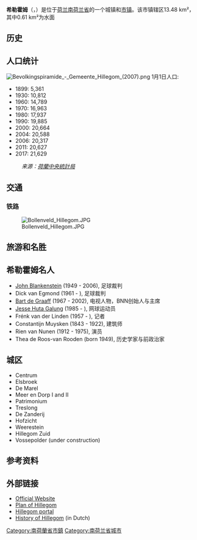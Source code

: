 {{Unreferenced|time=2018-08-23T13:06:07+00:00}}
{{Infobox settlement
<!-- See Template:Infobox settlement for additional fields and descriptions -->
<!-- Name and transliteration -->
| name                    = 希勒霍姆<br>Hillegom
| settlement_type         = [[市镇_(荷兰)|市镇]]
<!-- Images, nickname, motto -->
| image_skyline           = Gemeentehuis Hillegom June 2016.jpg
| image_alt               = 
| image_caption           = 市政厅
| image_flag              = Flag of Hillegom.svg
| flag_size               = 100x67px
| flag_alt                = 
| image_shield            = Coat of arms of Hillegom.svg
| shield_size             = 100x80px
| shield_alt              = 
<!-- Maps, coordinates -->
| image_map               = Map - NL - Municipality code 0534 (2009).svg
| map_alt                 = Highlighted position of Hillegom in a municipal map of South Holland
| map_caption             = 希勒霍姆在南荷兰省的位置
| coordinates             = {{coord|52|17|N|4|35|E|region:NL|display=inline,title}}
| coordinates_footnotes   = 
| subdivision_type        = [[世界政區索引|国家]]
| subdivision_name        = {{NL}}
| subdivision_type1       = [[荷蘭省份|省份]]
| subdivision_name1       = [[南荷兰省|南荷兰省]]
| government_footnotes    = <ref name="mayor_now">{{cite web
 |url         = https://www.hillegom.nl/secure/gemeentebestuur/collegevanbenw/ledencollevanbenw/id_114029
 |title       = Leden college van B&W
 |trans-title = Members of the board of mayor and aldermen
 |language    = nl
 |publisher   = Gemeente Hillegom
 |accessdate  = 30 July 2013
 |url-status     = dead
 |archiveurl  = https://archive.is/20130730154504/https://www.hillegom.nl/secure/gemeentebestuur/collegevanbenw/ledencollevanbenw/id_114029
 |archivedate = 30 July 2013
}}</ref>
| governing_body          = 市议会
| leader_party            =
| leader_title            = 市长
| leader_name             = [[Arie_van_Erk|Arie van Erk]]
<!-- Geographic information -->
| unit_pref               = Metric
<!-- ALL fields with measurements have automatic unit conversion -->
<!-- for references: use <ref> tags -->
| area_footnotes          = <ref>{{Dutch municipality total area|dataref}}</ref>
<!-- square kilometers -->
| area_total_km2          = {{Dutch municipality total area|Hillegom}}
| area_land_km2           = {{Dutch municipality land area|Hillegom}}
| area_water_km2          = {{Dutch municipality water area|Hillegom}}
| elevation_footnotes     = <ref name="AHN">{{cite web
 |url=http://www.ahn.nl/postcodetool 
 |title=Postcodetool for 2181EC 
 |language=nl 
 |work=Actueel Hoogtebestand Nederland 
 |publisher=Het Waterschapshuis 
 |accessdate=30 July 2013 
 |url-status=dead 
 |archiveurl=https://web.archive.org/web/20130921053543/http://www.ahn.nl/postcodetool 
 |archivedate=21 September 2013 
}}</ref>
| elevation_m             = 1
| elevation_max_footnotes = <!-- for references: use <ref> tags -->
| elevation_max_m         =
| elevation_min_footnotes = <!-- for references: use <ref> tags -->
| elevation_min_m         =
<!-- Population, demographics -->
| population_footnotes    = <ref>{{Dutch municipality population|dataref}}</ref>
| population_total        = {{Dutch municipality population|Hillegom}}
| population_as_of        = {{MONTHNAME|{{Dutch municipality population|popbasemonth}}}} {{Dutch municipality population|popbaseyear}}
| population_density_km2  = {{Dutch municipality population density|Hillegom}} <!-- For automatic calculation: auto-->
| population_demonym      = Hillegommer
<!-- Other information -->
| timezone1               = [[Central_European_Time|CET]]
| utc_offset1             = +1
| timezone1_DST           = [[Central_European_Summer_Time|CEST]]
| utc_offset1_DST         = +2
| postal_code_type        = 邮政编码
| postal_code             = 2180–2182
| area_code_type          = 电话区号
| area_code               = 0252
| website                 = {{Official URL}}
| footnotes               =
}}

'''希勒霍姆'''（{{lang-nl|Hillegom}}，{{IPA-nl|ˈɦɪləˌɣɔm|lang|Nl-Hillegom.ogg}}）是位于[[荷兰|荷兰]][[南荷兰省|南荷兰省]]的一个城镇和[[市镇_(荷兰)|市镇]]。该市镇辖区13.48 km²，其中0.61 km²为水面
<!--
The name Hillegom is derived from the [[abbey|abbey]] named ''Hijlighem'' ([[Old_Frankish|Old Frankish]] for "Holy Home"). This abbey no longer exists.

Hillegom has a close bond with [[Haarlem|Haarlem]], and because of this Hillegom would like to join [[North-Holland|North-Holland]] to make the band stronger and cooperate more with [[Haarlem|Haarlem]].

It is bordered by the municipalities of [[Bloemendaal|Bloemendaal]], [[Bennebroek|Bennebroek]] (to the north), [[Haarlemmermeer|Haarlemmermeer]] (to the east), [[Lisse|Lisse]] (to the south), and [[Noordwijkerhout|Noordwijkerhout]] (to the west).

Hillegom is part of an area called the [[Duin-_en_Bollenstreek|Duin- en Bollenstreek]] ("Dune and Bulb Region"). As such, a large portion of the local economy was traditionally geared to the cultivation of bulb flowers.
-->

== 历史 ==
<!--
Hillegom was formed on the eastern edge of the coastal [[dune|dune]]s where the old [[Leiden|Leiden]] to [[Haarlem|Haarlem]] route crossed the ''Hillegommerbeek'' (Hillegom's Creek), not far from the shores of the ''[[Haarlemmermeer|Haarlemmermeer]]'' (Haarlem's Lake). Places with the suffix "-heim" (or variant spellings) usually developed before the year 1000 and therefore it is assumed that this may apply to Hillegom as well. In 1150 the [[abbot|abbot]] of [[Egmond|Egmond]] had the rights to naming priests in Hillegom, indicating that a church or chapel existed there. In 1248 the count [[William_of_Germany|Willem II]] gave the Chapel of Hijllinghem and all its buildings to the Abbot of Egmond.

In the middle of the 14th century, Hillegom gained some prominence when the [[count|count]]s of [[Holland|Holland]] convened here 3 times for council. In 1369, there were 46 houses with a population of 283, growing to 67 houses and 412 people in 1477.

[[Image:Hillegom_1865.gif|thumb]]
[[Image:Hillegom_Beekkade.jpg|thumb]]
During the [[Eighty_Years'_War|Eighty Years' War]], Hillegom found itself several times between the opposing Spanish and [[Les_Gueux|Dutch Rebel]] armies, resulting in its near destruction in 1577. But after the middle of the 17th century, the area became prosperous through the cultivation of fruits and vegetables, growing on the sandy soil of fields dug out the dunes.

In 1722, the rich Amsterdam merchant Jan Six II bought the [[fiefdom|fiefdom]] Hillegom and built improvements, including a stone bridge over the Hillegommerbeek and a pump in the village square as well as paving a portion of the main road. In 1749, he purchased ''Het Hof'' (The Courtyard), an [[Estate_(house)|estate]] in the centre of Hillegom. At this time, there were many other estates of rich merchants and [[stadtholder|stadtholder]]s in Hillegom, such as Bethlehem, Oostende, Horstendael, Weeresteyn, Treslong, Duin en Weg, Meer en Dorp, Het Hof, Lapinenburg and Elsbroek (many of these names survive as neighborhood names). The population grew to 930 in 1732 and to 1050 in 1795.

But during the 19th century, the beauty of the area and its estates slowly began to disappear. Developers bought the estates, cut down the forests, and excavated the sand dunes to create fields for [[bulb|bulb]] flower cultivation. This process accelerated in 1904 when a lime-sand brick factory was built just south of Hillegom, which needed large amounts of sand. By early 1920s, all estates had disappeared, except for ''Het Hof'' which became Hillegom's [[town_hall|town hall]]. This same period saw the rapid growth of the bulb flower industry and Hillegom's population, up to 8800 in 1916.

Hillegom's convenient location led to another rapid growth period during the 1960s, 70s, and 80s, when many new neighborhoods were built to accommodate families working in either Haarlem, Amsterdam, or Leiden. Its economy became less dependent on the bulb flower trade and more diversified with the establishment of a few business parks.
-->
== 人口统计 ==
[[File:Bevolkingspiramide_-_Gemeente_Hillegom_(2007).png|thumb]]
1月1日人口:
*1899: 5,361
*1930: 10,812
*1960: 14,789
*1970: 16,963
*1980: 17,937
*1990: 19,885
*2000: 20,664
*2004: 20,588
*2006: 20,317
*2011: 20,627
*2017: 21,629
:''来源：[[荷蘭中央統計局|荷蘭中央統計局]]''

== 交通 ==
<!--
Historically, much of the town's transportation was done by water, either canals or streams.

The Hillegommerbeek (Hillegom's Creek) was used to transport goods from the town to Haarlemmermeer (Haarlem's Lake) and, after its [[Land_reclamation|reclamation]], to the [[Ringvaart|Ringvaart]]. Several docks and wharfs still line the creek and canal.

The ''[[Leidsevaart|Leidsevaart]]'' (Leiden Canal) was completed in 1657 and runs between Leiden and Haarlem just west of Hillegom. This canal has fallen in disuse because of its many non-operable bridges.

Hillegom is served by Provincial Roads 207, 208, and 442.
-->
=== 铁路 ===
[[File:Bollenveld_Hillegom.JPG|thumb]]
<!--
Hillegom is served by [[Hillegom_railway_station|Hillegom railway station]], although it may be better to travel to [[Heemstede-Aerdenhout_railway_station|Heemstede-Aerdenhout railway station]] as there are more destinations from here.
-->
== 旅游和名胜 ==
<!--
The most interesting time to visit is during the spring when the fields around Hillegom are in a colourful bloom. At this time a flower [[parade|parade]] ''het Bloemencorso'' travels through its main streets.

Hillegom is also home to the Den Hartogh Ford Museum, which has the world's largest collection of [[Ford_Motor_Company|Ford]] automobiles. It has over 200 classic cars, all from before World War II.
-->
== 希勒霍姆名人 ==
* [[John_Blankenstein|John Blankenstein]] (1949 - 2006), 足球裁判
* Dick van Egmond (1961 - ), 足球裁判
* [[Bart_de_Graaff|Bart de Graaff]] (1967 - 2002), 电视人物，BNN创始人与主席
* [[Jesse_Huta_Galung|Jesse Huta Galung]] (1985 - ), 网球运动员
* Frénk van der Linden (1957 - ), 记者
* Constantijn Muysken (1843 - 1922), 建筑师
* Rien van Nunen (1912 - 1975), 演员
* Thea de Roos-van Rooden (born 1949), 历史学家与前政治家

== 城区 ==
* Centrum
* Elsbroek
* De Marel
* Meer en Dorp I and II
* Patrimonium
* Treslong
* De Zanderij
* Hofzicht
* Weerestein
* Hillegom Zuid
* Vossepolder (under construction)

==参考资料==
{{refs}}

== 外部链接 ==
{{commonscat|Hillegom}}
*[http://www.hillegom.nl Official Website] {{Wayback|url=http://www.hillegom.nl/ |date=20200818103853 }}
*[https://web.archive.org/web/20090503094306/http://www.plattegronden.nl/hillegom/ Plan of Hillegom]
*[http://www.hillegom.com/ Hillegom portal] {{Wayback|url=http://www.hillegom.com/ |date=20120206071448 }}
*[https://web.archive.org/web/20090318122209/http://www.oudhillegom.nl/ History of Hillegom] (in Dutch)

{{South Holland Province}}
{{normdaten}}
{{DEFAULTSORT:Hillegom}}
[[Category:南荷蘭省市鎮|Category:南荷蘭省市鎮]]
[[Category:南荷兰省城市|Category:南荷兰省城市]]